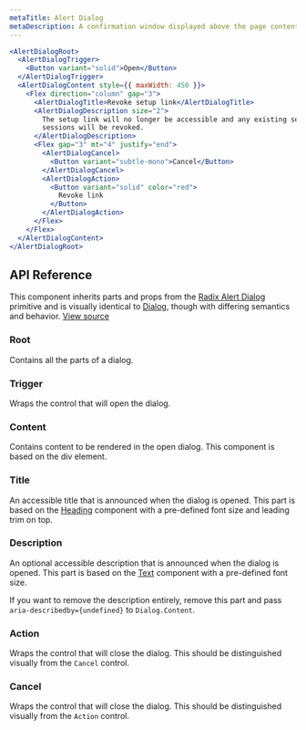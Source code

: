 ```yaml
---
metaTitle: Alert Dialog
metaDescription: A confirmation window displayed above the page contents.
---
```


```jsx live=true
<AlertDialogRoot>
  <AlertDialogTrigger>
    <Button variant="solid">Open</Button>
  </AlertDialogTrigger>
  <AlertDialogContent style={{ maxWidth: 450 }}>
    <Flex direction="column" gap="3">
      <AlertDialogTitle>Revoke setup link</AlertDialogTitle>
      <AlertDialogDescription size="2">
        The setup link will no longer be accessible and any existing setup
        sessions will be revoked.
      </AlertDialogDescription>
      <Flex gap="3" mt="4" justify="end">
        <AlertDialogCancel>
          <Button variant="subtle-mono">Cancel</Button>
        </AlertDialogCancel>
        <AlertDialogAction>
          <Button variant="solid" color="red">
            Revoke link
          </Button>
        </AlertDialogAction>
      </Flex>
    </Flex>
  </AlertDialogContent>
</AlertDialogRoot>
```

## API Reference

This component inherits parts and props from the [Radix Alert Dialog](/docs/primitives/components/alert-dialog) primitive and is visually identical to [Dialog](./dialog), though with differing semantics and behavior. [View source](https://github.com/workos/workos/blob/main/packages/design-system/src/components/alert-dialog.tsx)

### Root

Contains all the parts of a dialog.

### Trigger

Wraps the control that will open the dialog.

### Content

Contains content to be rendered in the open dialog. This component is based on the div element.

### Title

An accessible title that is announced when the dialog is opened. This part is based on the [Heading](./heading) component with a pre-defined font size and leading trim on top.

### Description

An optional accessible description that is announced when the dialog is opened. This part is based on the [Text](./text) component with a pre-defined font size.

If you want to remove the description entirely, remove this part and pass `aria-describedby={undefined}` to `Dialog.Content`.

### Action

Wraps the control that will close the dialog. This should be distinguished visually from the `Cancel` control.

### Cancel

Wraps the control that will close the dialog. This should be distinguished visually from the `Action` control.
